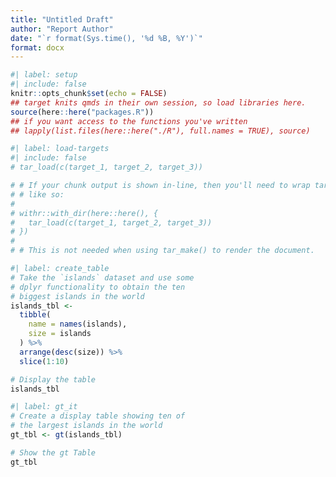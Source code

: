 ```yaml
---
title: "Untitled Draft"
author: "Report Author"
date: "`r format(Sys.time(), '%d %B, %Y')`"
format: docx
---
```


```r
#| label: setup
#| include: false
knitr::opts_chunk$set(echo = FALSE)
## target knits qmds in their own session, so load libraries here.
source(here::here("packages.R"))
## if you want access to the functions you've written
## lapply(list.files(here::here("./R"), full.names = TRUE), source)
```

```r
#| label: load-targets
#| include: false
# tar_load(c(target_1, target_2, target_3))

# # If your chunk output is shown in-line, then you'll need to wrap tar_load()
# # like so:
# 
# withr::with_dir(here::here(), {
#   tar_load(c(target_1, target_2, target_3))
# })
# 
# # This is not needed when using tar_make() to render the document.
```

```r
#| label: create_table
# Take the `islands` dataset and use some
# dplyr functionality to obtain the ten
# biggest islands in the world
islands_tbl <- 
  tibble(
    name = names(islands),
    size = islands
  ) %>%
  arrange(desc(size)) %>%
  slice(1:10)

# Display the table
islands_tbl
```

```r
#| label: gt_it
# Create a display table showing ten of
# the largest islands in the world
gt_tbl <- gt(islands_tbl)

# Show the gt Table
gt_tbl
```

